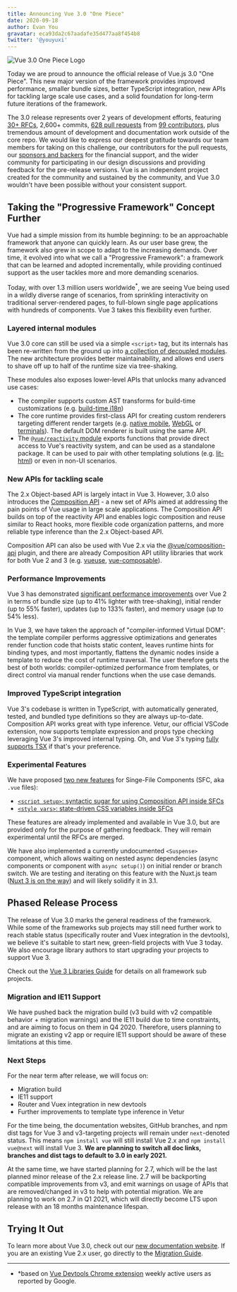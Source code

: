 ```yaml
---
title: Announcing Vue 3.0 "One Piece"
date: 2020-09-18
author: Evan You
gravatar: eca93da2c67aadafe35d477aa8f454b8
twitter: '@youyuxi'
---
```


![Vue 3.0 One Piece Logo](~/assets/images/one-piece.png?preset=narrow)

Today we are proud to announce the official release of Vue.js 3.0 "One Piece". This new major version of the framework provides improved performance, smaller bundle sizes, better TypeScript integration, new APIs for tackling large scale use cases, and a solid foundation for long-term future iterations of the framework.

<Excerpt />

The 3.0 release represents over 2 years of development efforts, featuring [30+ RFCs](https://github.com/vuejs/rfcs/tree/master/active-rfcs), 2,600+ commits, [628 pull requests](https://github.com/vuejs/vue-next/pulls?q=is%3Apr+is%3Amerged+-author%3Aapp%2Fdependabot-preview+) from [99 contributors](https://github.com/vuejs/vue-next/graphs/contributors), plus tremendous amount of development and documentation work outside of the core repo. We would like to express our deepest gratitude towards our team members for taking on this challenge, our contributors for the pull requests, our [sponsors and backers](https://github.com/vuejs/vue/blob/dev/BACKERS.md) for the financial support, and the wider community for participating in our design discussions and providing feedback for the pre-release versions. Vue is an independent project created for the community and sustained by the community, and Vue 3.0 wouldn't have been possible without your consistent support.

## Taking the "Progressive Framework" Concept Further

Vue had a simple mission from its humble beginning: to be an approachable framework that anyone can quickly learn. As our user base grew, the framework also grew in scope to adapt to the increasing demands. Over time, it evolved into what we call a "Progressive Framework": a framework that can be learned and adopted incrementally, while providing continued support as the user tackles more and more demanding scenarios.

Today, with over 1.3 million users worldwide<sup>\*</sup>, we are seeing Vue being used in a wildly diverse range of scenarios, from sprinkling interactivity on traditional server-rendered pages, to full-blown single page applications with hundreds of components. Vue 3 takes this flexibility even further.

### Layered internal modules

Vue 3.0 core can still be used via a simple `<script>` tag, but its internals has been re-written from the ground up into [a collection of decoupled modules](https://github.com/vuejs/vue-next/tree/master/packages). The new architecture provides better maintainability, and allows end users to shave off up to half of the runtime size via tree-shaking.

These modules also exposes lower-level APIs that unlocks many advanced use cases:

- The compiler supports custom AST transforms for build-time customizations (e.g. [build-time i18n](https://github.com/intlify/vue-i18n-extensions))
- The core runtime provides first-class API for creating custom renderers targeting different render targets (e.g. [native mobile](https://github.com/rigor789/nativescript-vue-next), [WebGL](https://github.com/Planning-nl/vugel) or [terminals](https://github.com/ycmjason/vuminal)). The default DOM renderer is built using the same API.
- The [`@vue/reactivity` module](https://github.com/vuejs/vue-next/tree/master/packages/reactivity) exports functions that provide direct access to Vue's reactivity system, and can be used as a standalone package. It can be used to pair with other templating solutions (e.g. [lit-html](https://github.com/yyx990803/vue-lit)) or even in non-UI scenarios.

### New APIs for tackling scale

The 2.x Object-based API is largely intact in Vue 3. However, 3.0 also introduces the [Composition API](https://v3.vuejs.org/guide/composition-api-introduction.html) - a new set of APIs aimed at addressing the pain points of Vue usage in large scale applications. The Composition API builds on top of the reactivity API and enables logic composition and reuse similar to React hooks, more flexible code organization patterns, and more reliable type inference than the 2.x Object-based API.

Composition API can also be used with Vue 2.x via the [@vue/composition-api](https://github.com/vuejs/composition-api) plugin, and there are already Composition API utility libraries that work for both Vue 2 and 3 (e.g. [vueuse](https://github.com/antfu/vueuse), [vue-composable](https://github.com/pikax/vue-composable)).

### Performance Improvements

Vue 3 has demonstrated [significant performance improvements](https://docs.google.com/spreadsheets/d/1VJFx-kQ4KjJmnpDXIEaig-cVAAJtpIGLZNbv3Lr4CR0/edit?usp=sharing) over Vue 2 in terms of bundle size (up to 41% lighter with tree-shaking), initial render (up to 55% faster), updates (up to 133% faster), and memory usage (up to 54% less).

In Vue 3, we have taken the approach of "compiler-informed Virtual DOM": the template compiler performs aggressive optimizations and generates render function code that hoists static content, leaves runtime hints for binding types, and most importantly, flattens the dynamic nodes inside a template to reduce the cost of runtime traversal. The user therefore gets the best of both worlds: compiler-optimized performance from templates, or direct control via manual render functions when the use case demands.

### Improved TypeScript integration

Vue 3's codebase is written in TypeScript, with automatically generated, tested, and bundled type definitions so they are always up-to-date. Composition API works great with type inference. Vetur, our official VSCode extension, now supports template expression and props type checking leveraging Vue 3's improved internal typing. Oh, and Vue 3's typing [fully supports TSX](https://github.com/vuejs/vue-next/blob/master/test-dts/defineComponent.test-d.tsx) if that's your preference.

### Experimental Features

We have proposed [two new features](https://github.com/vuejs/rfcs/pull/182) for Singe-File Components (SFC, aka `.vue` files):

- [`<script setup>`: syntactic sugar for using Composition API inside SFCs](https://github.com/vuejs/rfcs/blob/sfc-improvements/active-rfcs/0000-sfc-script-setup.md)
- [`<style vars>`: state-driven CSS variables inside SFCs](https://github.com/vuejs/rfcs/blob/sfc-improvements/active-rfcs/0000-sfc-style-variables.md)

These features are already implemented and available in Vue 3.0, but are provided only for the purpose of gathering feedback. They will remain experimental until the RFCs are merged.

We have also implemented a currently undocumented `<Suspense>` component, which allows waiting on nested async dependencies (async components or component with `async setup()`) on initial render or branch switch. We are testing and iterating on this feature with the Nuxt.js team ([Nuxt 3 is on the way](https://nuxtjs.slides.com/atinux/state-of-nuxt-2020)) and will likely solidify it in 3.1.

## Phased Release Process

The release of Vue 3.0 marks the general readiness of the framework. While some of the frameworks sub projects may still need further work to reach stable status (specifically router and Vuex integration in the devtools), we believe it's suitable to start new, green-field projects with Vue 3 today. We also encourage library authors to start upgrading your projects to support Vue 3.

Check out the [Vue 3 Libraries Guide](https://v3.vuejs.org/guide/migration/introduction.html#supporting-libraries) for details on all framework sub projects.

### Migration and IE11 Support

We have pushed back the migration build (v3 build with v2 compatible behavior + migration warnings) and the IE11 build due to time constraints, and are aiming to focus on them in Q4 2020. Therefore, users planning to migrate an existing v2 app or require IE11 support should be aware of these limitations at this time.

### Next Steps

For the near term after release, we will focus on:

- Migration build
- IE11 support
- Router and Vuex integration in new devtools
- Further improvements to template type inference in Vetur

For the time being, the documentation websites, GitHub branches, and npm dist tags for Vue 3 and v3-targeting projects will remain under `next`-denoted status. This means `npm install vue` will still install Vue 2.x and `npm install vue@next` will install Vue 3. **We are planning to switch all doc links, branches and dist tags to default to 3.0 in early 2021.**

At the same time, we have started planning for 2.7, which will be the last planned minor release of the 2.x release line. 2.7 will be backporting compatible improvements from v3, and emit warnings on usage of APIs that are removed/changed in v3 to help with potential migration. We are planning to work on 2.7 in Q1 2021, which will directly become LTS upon release with an 18 months maintenance lifespan.

## Trying It Out

To learn more about Vue 3.0, check out our [new documentation website](https://v3.vuejs.org/). If you are an existing Vue 2.x user, go directly to the [Migration Guide](https://v3.vuejs.org/guide/migration/introduction.html).

---

- \*based on [Vue Devtools Chrome extension](https://chrome.google.com/webstore/detail/vuejs-devtools/nhdogjmejiglipccpnnnanhbledajbpd) weekly active users as reported by Google.
